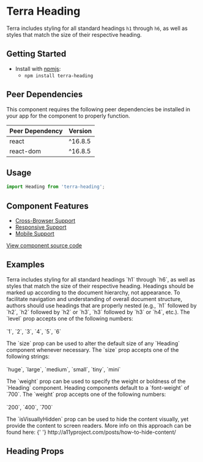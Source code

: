 


<Badge />

# Terra Heading

Terra includes styling for all standard headings `h1` through `h6`, as well as styles that match the size of their respective heading.

## Getting Started

- Install with [npmjs](https://www.npmjs.com):
  - `npm install terra-heading`

<!-- AUTO-GENERATED-CONTENT:START Peer Dependencies -->
## Peer Dependencies

This component requires the following peer dependencies be installed in your app for the component to properly function.

| Peer Dependency | Version |
|-|-|
| react | ^16.8.5 |
| react-dom | ^16.8.5 |

<!-- AUTO-GENERATED-CONTENT:END -->

## Usage

```jsx
import Heading from 'terra-heading';
```

## Component Features
* [Cross-Browser Support](https://engineering.cerner.com/terra-ui/contributing/terra-ui/component-standards#cross-browser-support)
* [Responsive Support](https://engineering.cerner.com/terra-ui/contributing/terra-ui/component-standards#responsive-support)
* [Mobile Support](https://engineering.cerner.com/terra-ui/contributing/terra-ui/component-standards#mobile-support)

[View component source code](https://github.com/cerner/terra-core/tree/master/packages/terra-heading)

## Examples
<p>
	Terra includes styling for all standard headings `h1` through `h6`, as well as styles that match the size of their respective heading. Headings should be
	marked up according to the document hierarchy, not appearance. To facilitate navigation and understanding of overall document structure, authors should use
	headings that are properly nested (e.g., `h1` followed by `h2`, `h2` followed by `h2` or `h3`, `h3` followed by `h3` or `h4`, etc.). The `level` prop accepts
	one of the following numbers:
	<br />
	<br />
	`1`, `2`, `3`, `4`, `5`, `6`
</p>
<HeadingLevels />
<p>
	The `size` prop can be used to alter the default size of any `Heading` component whenever necessary. The `size` prop accepts one of the following strings:
	<br />
	<br />
	`huge`, `large`, `medium`, `small`, `tiny`, `mini`
</p>
<HeadingSizes />
<HeadingColors description="By passing in a className, authors can manually set the text color of any '<Heading />' component."/>
<p>
	The `weight` prop can be used to specify the weight or boldness of the `Heading` component. Heading components default to a `font-weight` of `700`. The `weight` prop accepts one of the following numbers:
	<br />
	<br />
	`200`, `400`, `700`
</p>
<HeadingWeights />
<p>
	The `isVisuallyHidden` prop can be used to hide the content visually, yet provide the content to screen readers.
	More info on this approach can be found here:
	{' '}
	<Link to="http://a11yproject.com/posts/how-to-hide-content/">http://a11yproject.com/posts/how-to-hide-content/</Link>
</p>
<HeadingVisuallyHidden />
<HeadingVariations description="You can mix and match props on the '<Heading />' component to create various heading styles."/>

## Heading Props
<HeadingPropsTable />
